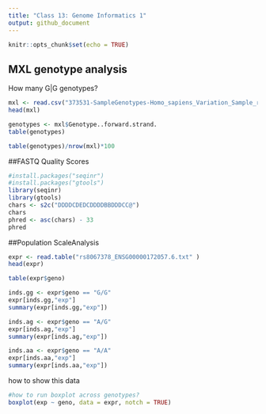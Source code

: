 ```yaml
---
title: "Class 13: Genome Informatics 1"
output: github_document
---
```


```r
knitr::opts_chunk$set(echo = TRUE)
```

## MXL genotype analysis 
How many G|G genotypes? 

```r
mxl <- read.csv("373531-SampleGenotypes-Homo_sapiens_Variation_Sample_rs8067378.csv")
head(mxl)
```
```r
genotypes <- mxl$Genotype..forward.strand.
table(genotypes)

```
```r
table(genotypes)/nrow(mxl)*100

```

##FASTQ Quality Scores
```r
#install.packages("seqinr")
#install.packages("gtools")
library(seqinr)
library(gtools)
chars <- s2c("DDDDCDEDCDDDDBBDDDCC@")
chars
phred <- asc(chars) - 33
phred
```


##Population ScaleAnalysis
```r
expr <- read.table("rs8067378_ENSG00000172057.6.txt" )
head(expr)

```
```r
table(expr$geno)
```
```r
inds.gg <- expr$geno == "G/G"
expr[inds.gg,"exp"]
summary(expr[inds.gg,"exp"])
```

```r

inds.ag <- expr$geno == "A/G"
expr[inds.ag,"exp"]
summary(expr[inds.ag,"exp"])
```
```r

inds.aa <- expr$geno == "A/A"
expr[inds.aa,"exp"]
summary(expr[inds.aa,"exp"])
```

how to show this data
```r
#how to run boxplot across genotypes?
boxplot(exp ~ geno, data = expr, notch = TRUE)
```

